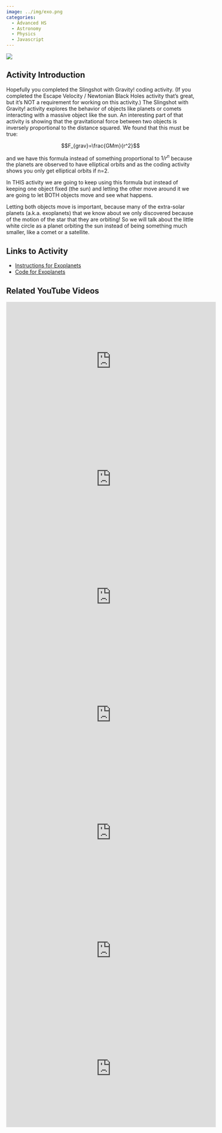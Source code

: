 ```yaml
---
image: ../img/exo.png
categories:
  - Advanced HS
  - Astronomy
  - Physics
  - Javascript
---
```


![](../img/exo.png)

## Activity Introduction

Hopefully you completed the Slingshot with Gravity! coding activity. (If you completed the Escape Velocity / Newtonian Black Holes activity that's great, but it's NOT a requirement for working on this activity.) The Slingshot with Gravity! activity explores the behavior of objects like planets or comets interacting with a massive object like the sun. An interesting part of that activity is showing that the gravitational force between two objects is inversely proportional to the distance squared. We found that this must be true:

$$F_{grav}=\frac{GMm}{r^2}$$

and we have this formula instead of something proportional to $1/r^n$ because the planets are observed to have elliptical orbits and as the coding activity shows you only get elliptical orbits if n=2.

In THIS activity we are going to keep using this formula but instead of keeping one object fixed (the sun) and letting the other move around it we are going to let BOTH objects move and see what happens.

Letting both objects move is important, because many of the extra-solar planets (a.k.a. exoplanets) that we know about we only discovered because of the motion of the star that they are orbiting! So we will talk about the little white circle as a planet orbiting the sun instead of being something much smaller, like a comet or a satellite.

## Links to Activity
* [Instructions for Exoplanets](https://www.asc.ohio-state.edu/orban.14/stemcoding/exoplanet3/exoplanet.html)
* [Code for Exoplanets](https://editor.p5js.org/ChrisOrban/sketches/BQe7De3FQ)

## Related YouTube Videos

<iframe width="560" height="315" src="https://www.youtube.com/embed/pnimRnwm_9w?si=NQFvZkossG7-_sHZ" title="YouTube video player" frameborder="0" allow="accelerometer; autoplay; clipboard-write; encrypted-media; gyroscope; picture-in-picture; web-share" referrerpolicy="strict-origin-when-cross-origin" allowfullscreen></iframe>

<iframe width="560" height="315" src="https://www.youtube.com/embed/SJEJo7Hz3xY?si=kd5QVS8OTLoaYuMm" title="YouTube video player" frameborder="0" allow="accelerometer; autoplay; clipboard-write; encrypted-media; gyroscope; picture-in-picture; web-share" referrerpolicy="strict-origin-when-cross-origin" allowfullscreen></iframe>

<iframe width="560" height="315" src="https://www.youtube.com/embed/NklNnHcmcOE?si=TeAvYHnCFJqUGu0T" title="YouTube video player" frameborder="0" allow="accelerometer; autoplay; clipboard-write; encrypted-media; gyroscope; picture-in-picture; web-share" referrerpolicy="strict-origin-when-cross-origin" allowfullscreen></iframe>

<iframe width="560" height="315" src="https://www.youtube.com/embed/VfmNdFBzBtY?si=Spk76Q0ITUegvLzA" title="YouTube video player" frameborder="0" allow="accelerometer; autoplay; clipboard-write; encrypted-media; gyroscope; picture-in-picture; web-share" referrerpolicy="strict-origin-when-cross-origin" allowfullscreen></iframe>

<iframe width="560" height="315" src="https://www.youtube.com/embed/ifOyZ4ngowQ?si=col4KxGSeEUf77DX" title="YouTube video player" frameborder="0" allow="accelerometer; autoplay; clipboard-write; encrypted-media; gyroscope; picture-in-picture; web-share" referrerpolicy="strict-origin-when-cross-origin" allowfullscreen></iframe>

<iframe width="560" height="315" src="https://www.youtube.com/embed/CEkg2nvQULw?si=ds9eSqhZ0h9E9vQ-" title="YouTube video player" frameborder="0" allow="accelerometer; autoplay; clipboard-write; encrypted-media; gyroscope; picture-in-picture; web-share" referrerpolicy="strict-origin-when-cross-origin" allowfullscreen></iframe>

<iframe width="560" height="315" src="https://www.youtube.com/embed/UyyKx9TUKVs?si=PvdhTRl_ryGuF8AM" title="YouTube video player" frameborder="0" allow="accelerometer; autoplay; clipboard-write; encrypted-media; gyroscope; picture-in-picture; web-share" referrerpolicy="strict-origin-when-cross-origin" allowfullscreen></iframe>